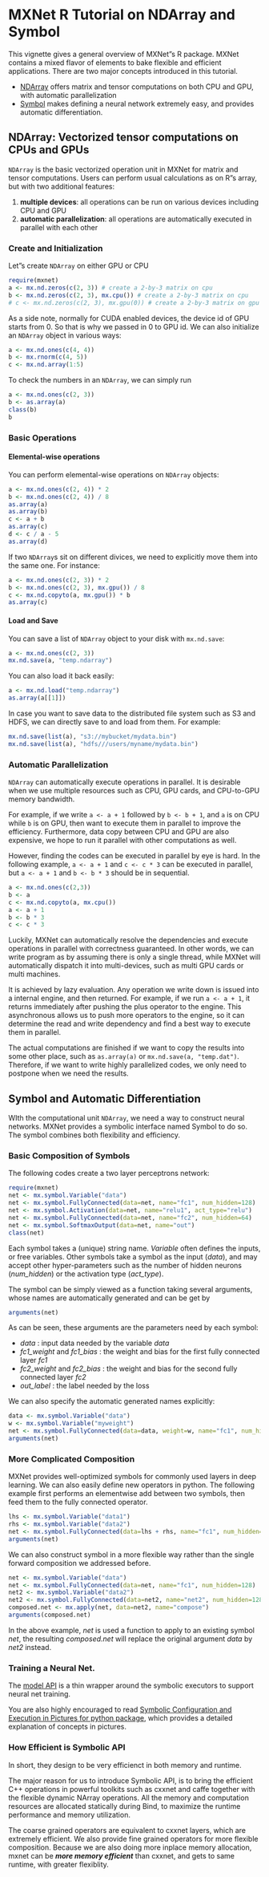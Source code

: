
MXNet R Tutorial on NDArray and Symbol
======================================

This vignette gives a general overview of MXNet"s R package.  MXNet contains a
mixed flavor of elements to bake flexible and efficient
applications. There are two major concepts introduced in this tutorial.

* [NDArray](#ndarray-numpy-style-tensor-computations-on-cpus-and-gpus)
  offers matrix and tensor computations on both CPU and GPU, with automatic
  parallelization
* [Symbol](#symbol-and-automatic-differentiation) makes defining a neural
  network extremely easy, and provides automatic differentiation.

## NDArray: Vectorized tensor computations on CPUs and GPUs

`NDArray` is the basic vectorized operation unit in MXNet for matrix and tensor computations.
Users can perform usual calculations as on R"s array, but with two additional features:

1.  **multiple devices**: all operations can be run on various devices including
CPU and GPU
2. **automatic parallelization**: all operations are automatically executed in
   parallel with each other

### Create and Initialization

Let"s create `NDArray` on either GPU or CPU

```r
require(mxnet)
a <- mx.nd.zeros(c(2, 3)) # create a 2-by-3 matrix on cpu
b <- mx.nd.zeros(c(2, 3), mx.cpu()) # create a 2-by-3 matrix on cpu
# c <- mx.nd.zeros(c(2, 3), mx.gpu(0)) # create a 2-by-3 matrix on gpu 0, if you have CUA enabled.
```

As a side note, normally for CUDA enabled devices, the device id of GPU starts from 0.
So that is why we passed in 0 to GPU id. We can also initialize an `NDArray` object in various ways:

```r
a <- mx.nd.ones(c(4, 4))
b <- mx.rnorm(c(4, 5))
c <- mx.nd.array(1:5)
```

To check the numbers in an `NDArray`, we can simply run

```r
a <- mx.nd.ones(c(2, 3))
b <- as.array(a)
class(b)
b
```

### Basic Operations

#### Elemental-wise operations

You can perform elemental-wise operations on `NDArray` objects:

```r
a <- mx.nd.ones(c(2, 4)) * 2
b <- mx.nd.ones(c(2, 4)) / 8
as.array(a)
as.array(b)
c <- a + b
as.array(c)
d <- c / a - 5
as.array(d)
```

If two `NDArray`s sit on different divices, we need to explicitly move them
into the same one. For instance:

```r
a <- mx.nd.ones(c(2, 3)) * 2
b <- mx.nd.ones(c(2, 3), mx.gpu()) / 8
c <- mx.nd.copyto(a, mx.gpu()) * b
as.array(c)
```

#### Load and Save

You can save a list of `NDArray` object to your disk with `mx.nd.save`:

```r
a <- mx.nd.ones(c(2, 3))
mx.nd.save(a, "temp.ndarray")
```

You can also load it back easily:

```r
a <- mx.nd.load("temp.ndarray")
as.array(a[[1]])
```

In case you want to save data to the distributed file system such as S3 and HDFS,
we can directly save to and load from them. For example:

```r
mx.nd.save(list(a), "s3://mybucket/mydata.bin")
mx.nd.save(list(a), "hdfs///users/myname/mydata.bin")
```

### Automatic Parallelization

`NDArray` can automatically execute operations in parallel. It is desirable when we
use multiple resources such as CPU, GPU cards, and CPU-to-GPU memory bandwidth.

For example, if we write `a <- a + 1` followed by `b <- b + 1`, and `a` is on CPU while
`b` is on GPU, then want to execute them in parallel to improve the
efficiency. Furthermore, data copy between CPU and GPU are also expensive, we
hope to run it parallel with other computations as well.

However, finding the codes can be executed in parallel by eye is hard. In the
following example, `a <- a + 1` and `c <- c * 3` can be executed in parallel, but `a <- a + 1` and
`b <- b * 3` should be in sequential.

```r
a <- mx.nd.ones(c(2,3))
b <- a
c <- mx.nd.copyto(a, mx.cpu())
a <- a + 1
b <- b * 3
c <- c * 3
```

Luckily, MXNet can automatically resolve the dependencies and
execute operations in parallel with correctness guaranteed. In other words, we
can write program as by assuming there is only a single thread, while MXNet will
automatically dispatch it into multi-devices, such as multi GPU cards or multi
machines.

It is achieved by lazy evaluation. Any operation we write down is issued into a
internal engine, and then returned. For example, if we run `a <- a + 1`, it
returns immediately after pushing the plus operator to the engine. This
asynchronous allows us to push more operators to the engine, so it can determine
the read and write dependency and find a best way to execute them in
parallel.

The actual computations are finished if we want to copy the results into some
other place, such as `as.array(a)` or `mx.nd.save(a, "temp.dat")`. Therefore, if we
want to write highly parallelized codes, we only need to postpone when we need
the results.

## Symbol and Automatic Differentiation

WIth the computational unit `NDArray`, we need a way to construct neural networks. MXNet provides a symbolic interface named Symbol to do so. The symbol combines both flexibility and efficiency.

### Basic Composition of Symbols

The following codes create a two layer perceptrons network:

```r
require(mxnet)
net <- mx.symbol.Variable("data")
net <- mx.symbol.FullyConnected(data=net, name="fc1", num_hidden=128)
net <- mx.symbol.Activation(data=net, name="relu1", act_type="relu")
net <- mx.symbol.FullyConnected(data=net, name="fc2", num_hidden=64)
net <- mx.symbol.SoftmaxOutput(data=net, name="out")
class(net)
```

Each symbol takes a (unique) string name. *Variable* often defines the inputs,
or free variables. Other symbols take a symbol as the input (*data*),
and may accept other hyper-parameters such as the number of hidden neurons (*num_hidden*)
or the activation type (*act_type*).

The symbol can be simply viewed as a function taking several arguments, whose
names are automatically generated and can be get by

```r
arguments(net)
```

As can be seen, these arguments are the parameters need by each symbol:

- *data* : input data needed by the variable *data*
- *fc1_weight* and *fc1_bias* : the weight and bias for the first fully connected layer *fc1*
- *fc2_weight* and *fc2_bias* : the weight and bias for the second fully connected layer *fc2*
- *out_label* : the label needed by the loss

We can also specify the automatic generated names explicitly:

```r
data <- mx.symbol.Variable("data")
w <- mx.symbol.Variable("myweight")
net <- mx.symbol.FullyConnected(data=data, weight=w, name="fc1", num_hidden=128)
arguments(net)
```

### More Complicated Composition

MXNet provides well-optimized symbols for
commonly used layers in deep learning. We can also easily define new operators
in python.  The following example first performs an elementwise add between two
symbols, then feed them to the fully connected operator.

```r
lhs <- mx.symbol.Variable("data1")
rhs <- mx.symbol.Variable("data2")
net <- mx.symbol.FullyConnected(data=lhs + rhs, name="fc1", num_hidden=128)
arguments(net)
```

We can also construct symbol in a more flexible way rather than the single
forward composition we addressed before.

```r
net <- mx.symbol.Variable("data")
net <- mx.symbol.FullyConnected(data=net, name="fc1", num_hidden=128)
net2 <- mx.symbol.Variable("data2")
net2 <- mx.symbol.FullyConnected(data=net2, name="net2", num_hidden=128)
composed.net <- mx.apply(net, data=net2, name="compose")
arguments(composed.net)
```

In the above example, *net* is used a function to apply to an existing symbol
*net*, the resulting *composed.net* will replace the original argument *data* by
*net2* instead.

### Training a Neural Net.

The [model API](../../R-package/R/model.R) is a thin wrapper around the symbolic executors to support neural net training.

You are also highly encouraged to read [Symbolic Configuration and Execution in Pictures for python package](../python/symbol_in_pictures.md),
which provides a detailed explanation of concepts in pictures.

### How Efficient is Symbolic API

In short, they design to be very efficienct in both memory and runtime.

The major reason for us to introduce Symbolic API, is to bring the efficient C++
operations in powerful toolkits such as cxxnet and caffe together with the
flexible dynamic NArray operations. All the memory and computation resources are
allocated statically during Bind, to maximize the runtime performance and memory
utilization.

The coarse grained operators are equivalent to cxxnet layers, which are
extremely efficient.  We also provide fine grained operators for more flexible
composition. Because we are also doing more inplace memory allocation, mxnet can
be ***more memory efficient*** than cxxnet, and gets to same runtime, with
greater flexiblity.